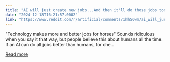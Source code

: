 ```yaml
---
title: "AI will just create new jobs...And then it'll do those jobs too"
date: "2024-12-18T16:21:57.000Z"
link: "https://www.reddit.com/r/artificial/comments/1hh56wm/ai_will_just_create_new_jobsand_then_itll_do/"
---
```


"Technology makes more and better jobs for horses"
 Sounds ridiculous when you say it that way, but people believe this about humans all the time.
 If an AI can do all jobs better than humans, for che...

[Read more](https://www.reddit.com/r/artificial/comments/1hh56wm/ai_will_just_create_new_jobsand_then_itll_do/)
